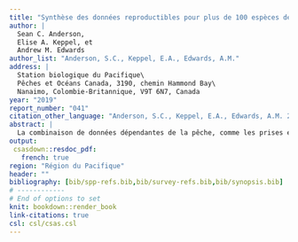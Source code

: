 ```yaml
---
title: "Synthèse des données reproductibles pour plus de 100 espèces de poissons de fond de la Colombie-Britannique"
author: |
  Sean C. Anderson,
  Elise A. Keppel, et
  Andrew M. Edwards
author_list: "Anderson, S.C., Keppel, E.A., Edwards, A.M."
address: |
  Station biologique du Pacifique\
  Pêches et Océans Canada, 3190, chemin Hammond Bay\
  Nanaimo, Colombie-Britannique, V9T 6N7, Canada
year: "2019"
report_number: "041"
citation_other_language: "Anderson, S.C., Keppel, E.A., Edwards, A.M. 2019. A reproducible data synopsis for over 100 species of British Columbia groundﬁsh. DFO Can. Sci. Advis. Sec. Res. Doc. 2019/041. vii + 321 p."
abstract: |
  La combinaison de données dépendantes de la pêche, comme les prises et l’effort, et de données de relevés indépendants de la pêche, comme les indices de la biomasse et la composition selon l’âge, constitue la pierre angulaire de la plupart des évaluations des stocks de poissons. Dans le cas du poisson de fond de la Colombie-Britannique, de grandes quantités de données de ce genre sont recueillies chaque année, avec un niveau de présence des observateurs en mer de 100 %, une vérification à quai de 100 % des débarquements, et le déploiement de multiples relevés au chalut, au casier ainsi qu’à la ligne et à l’hameçon. Toutefois, il n’est pas possible d’effectuer des évaluations annuelles officielles des stocks pour la plupart des stocks et, par conséquent, une grande partie de ces données ne sont pas résumées pour refléter la nature de ces ensembles de données. Nous présentons ici un rapport reproductible pour donner un aperçu des tendances de la population et de la pêche, des tendances de croissance et de maturité, ainsi que de la disponibilité des données pour 113 espèces de poisson de fond de la Colombie-Britannique. La génération du rapport est entièrement automatisée – extraction des données des bases de données, ajustement des modèles, génération des visualisations et assemblage du document pour faciliter la publication rapide, la reproductibilité et la transparence. Ce rapport vise à 1) faciliter l’examen régulier, par les scientifiques et les gestionnaires du poisson de fond, des tendances des indices de relevé et de la composition des stocks; 2) produire des ensembles de données normalisés et des visualisations qui aideront les scientifiques chargés de l’évaluation à élaborer des modèles opérationnels et à choisir des procédures de gestion candidates dans le cadre d’une procédure de gestion planifiée; 3) améliorer la transparence des données entre le MPO, l’industrie de la pêche, les Premières Nations, les organisations non gouvernementales et le grand public.
output:
 csasdown::resdoc_pdf:
   french: true
region: "Région du Pacifique"
header: ""
bibliography: [bib/spp-refs.bib,bib/survey-refs.bib,bib/synopsis.bib]
# ------------
# End of options to set
knit: bookdown::render_book
link-citations: true
csl: csl/csas.csl
---
```

